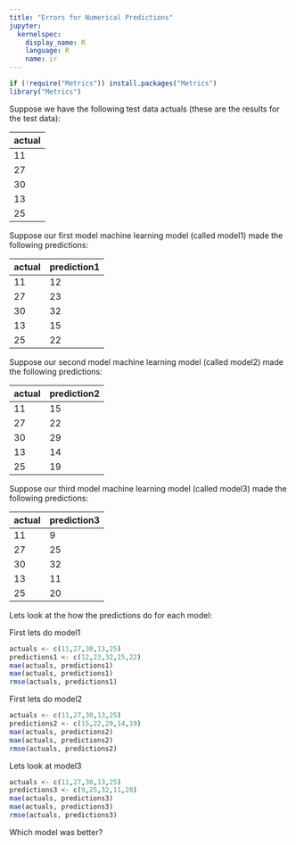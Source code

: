 ```yaml
---
title: "Errors for Numerical Predictions"
jupyter:
  kernelspec:
    display_name: R
    language: R
    name: ir
---
```


```r
if (!require("Metrics")) install.packages("Metrics")
library("Metrics")
```
Suppose we have the following test data actuals (these are the results for the test data): 

| actual |
|---------|
|     11  |
|     27  |
|     30  |
|     13  |
|     25  |

Suppose our first model machine learning model (called model1) made the following predictions:

| actual | prediction1 | 
|---------|------------|
|     11  |     12     |
|     27  |     23     |
|     30  |     32     |
|     13  |     15     |
|     25  |     22     |

Suppose our second model machine learning model (called model2) made the following predictions:

| actual  | prediction2| 
|---------|------------|
|     11  |     15     |
|     27  |     22     |
|     30  |     29     |
|     13  |     14     |
|     25  |     19     |

Suppose our third model machine learning model (called model3) made the following predictions:

| actual | prediction3| 
|---------|------------|
|     11  |     9      |
|     27  |     25     |
|     30  |     32     |
|     13  |     11     |
|     25  |     20     |

Lets look at the how the predictions do for each model:

First lets do model1

```r
actuals <- c(11,27,30,13,25)
predictions1 <- c(12,23,32,15,22)
mae(actuals, predictions1)
mae(actuals, predictions1)
rmse(actuals, predictions1)
```

First lets do model2

```r
actuals <- c(11,27,30,13,25)
predictions2 <- c(15,22,29,14,19)
mae(actuals, predictions2)
mae(actuals, predictions2)
rmse(actuals, predictions2)
```

Lets look at model3

```r
actuals <- c(11,27,30,13,25)
predictions3 <- c(9,25,32,11,20)
mae(actuals, predictions3)
mae(actuals, predictions3)
rmse(actuals, predictions3)
```

Which model was better? 
